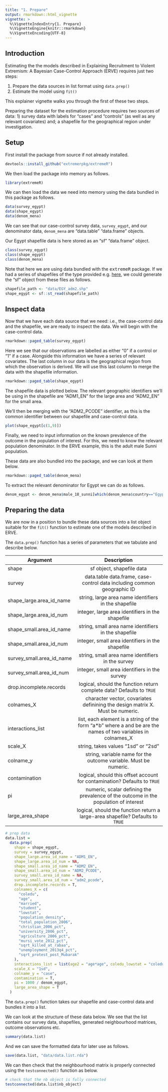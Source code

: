 ```yaml
---
title: "1. Prepare"
output: rmarkdown::html_vignette
vignette: >
  %\VignetteIndexEntry{1. Prepare}
  %\VignetteEngine{knitr::rmarkdown}
  %\VignetteEncoding{UTF-8}
---
```


## Introduction

Estimating the the models described in Explaining Recruitment to Violent Extremism: A Bayesian Case-Control Approach (ERVE) requires just two steps:

1. Prepare the data sources in list format using `data.prep()`
2. Estimate the model using `fit()`

This explainer vignette walks you through the first of these two steps. 

Preparing the dataset for the estimation procedure requires two sources of data: 1) survey data with labels for "cases" and "controls" (as well as any relevant covariates) and; a shapefile for the geographical region under investigation.

## Setup
First install the package from source if not already installed.

```r
devtools::install_github("extremerpkg/extremeR")
```

We then load the package into memory as follows.

```r
library(extremeR)
```

We can  then load the data we need into memory using the data bundled in this package as follows. 

```r
data(survey_egypt)
data(shape_egypt)
data(denom_mena)
```

We can see that our case-control survey data,  `survey_egypt`, and our denominator data, `denom_mena` are "data.table" "data.frame" objects. 

Our Egypt shapefile data is here stored as an "sf" "data.frame" object.

```r
class(survey_egypt)
class(shape_egypt)
class(denom_mena)
```

Note that here we are using data bundled with the <tt>extremeR</tt> package. If we had a series of shapefiles of the type provided e.g. [here](https://data.humdata.org/dataset/geoboundaries-admin-boundaries-for-egypt/resource/920c7328-f6d1-4882-86f7-45e283cee521), we could generate the "sf" object from these files as follows.

```r
shapefile_path <- "data/EGY_adm2.shp"
shape_egypt <- sf::st_read(shapefile_path)
```

## Inspect data

Now that we have each data source that we need: i.e., the case-control data and the shapefile, we are ready to inspect the data. We will begin with the case-control data.

```r
rmarkdown::paged_table(survey_egypt)
```

Here we see that our observations are labelled as either "0" if a control or "1" if a case. Alongside this information we have a series of relevant covariates. The last column in our data is the geographical region from which the observation is derived. We will use this last column to merge the data with the shapefile information. 
```r
rmarkdown::paged_table(shape_egypt)
```

The shapefile data is plotted below. The relevant geographic identifiers we'll be using in the shapefile are "ADM1_EN" for the large area and "ADM2_EN" for the small area. 

We'll then be merging with the "ADM2_PCODE" identifier, as this is the common identifier between our shapefile and case-control data. 

```r
plot(shape_egypt[c(1,9)])
```

Finally, we need to input information on the known prevalence of the outcome in the population of interest. For this, we need to know the relevant population denominator. In the ERVE example, this is the adult male Sunni population. 

These data are also bundled into the package, and we can look at them below. 
```r
rmarkdown::paged_table(denom_mena)
```

To extract the relevant denominator for Egypt we can do as follows. 

```r
denom_egypt <- denom_mena$male_18_sunni[which(denom_mena$country=="Egypt")]
```

## Preparing the data

We are now in a position to bundle these data sources into a list object suitable for the `fit()` function to estimate one of the models described in ERVE. 

The `data.prep()` function has a series of parameters that we tabulate and describe below.

| Argument   |     Description      |
|----------|:-------------:|
|shape | sf object, shapefile data
|survey | data.table data.frame, case-control data including common geographic ID
|shape_large.area_id_name | string, large area name identifiers in the shapefile
|shape_large.area_id_num | integer, large area identifiers in the shapefile
|shape_small.area_id_name | string, small area name identifiers in the shapefile
|shape_small.area_id_num | integer, small area identifiers in the shapefile
|survey_small.area_id_name |string, small area name identifiers in the survey
|survey_small.area_id_num | integer, small area identifiers in the survey
|drop.incomplete.records | logical, should the function return complete data? Defaults to `TRUE`
|colnames_X | character vector, covariates definining the design matrix X. Must be numeric.
|interactions_list | list, each element is a string of the form "a*b" where a and be are the names of two variables in colnames_X
|scale_X | string, takes values "1sd" or "2sd"
|colname_y | string, variable name for the outcome variable. Must be numeric.
|contamination | logical, should this offset account for contamination? Defaults to `TRUE`
|pi | numeric, scalar defining the prevalence of the outcome in the population of interest
|large_area_shape | logical, should the function return a large-area shapefile? Defaults to `TRUE`


```r
# prep data
data.list =
  data.prep(
    shape = shape_egypt,
    survey = survey_egypt,
    shape_large.area_id_name = "ADM1_EN",
    shape_large.area_id_num = NA,
    shape_small.area_id_name = "ADM2_EN",
    shape_small.area_id_num = "ADM2_PCODE",
    survey_small.area_id_name = NA,
    survey_small.area_id_num = "adm2_pcode",
    drop.incomplete.records = T,
    colnames_X = c(
      "coledu",
      "age",
      "married",
      "student",
      "lowstat",
      "population_density",
      "total_population_2006",
      "christian_2006_pct",
      "university_2006_pct",
      "agriculture_2006_pct",
      "mursi_vote_2012_pct",
      "sqrt_killed_at_rabaa",
      "unemployment_2013q4_pct",
      "sqrt_protest_post_Mubarak"
    ),
    interactions_list = list(age2 = "age*age", coledu_lowstat = "coledu*lowstat"),
    scale_X = "1sd",
    colname_y = "case",
    contamination = T,
    pi = 1000 / denom_egypt,
    large_area_shape = T
  )

```

The `data.prep()` function takes our shapefile and case-control data and bundles it into a list. 

We can look at the structure of these data below. We see that the list contains our survey data, shapefiles, generated neighbourhood matrices, outcome observations etc. 

```r
summary(data.list)
```

And we can save the formatted data for later use as follows.

```r
save(data.list, "data/data.list.rda")
```

We can then check that the neighbourhood matrix is properly connected using the `testconnected()` function as below. 

```r
# check that the nb object is fully connected
testconnected(data.list$nb_object)
```
